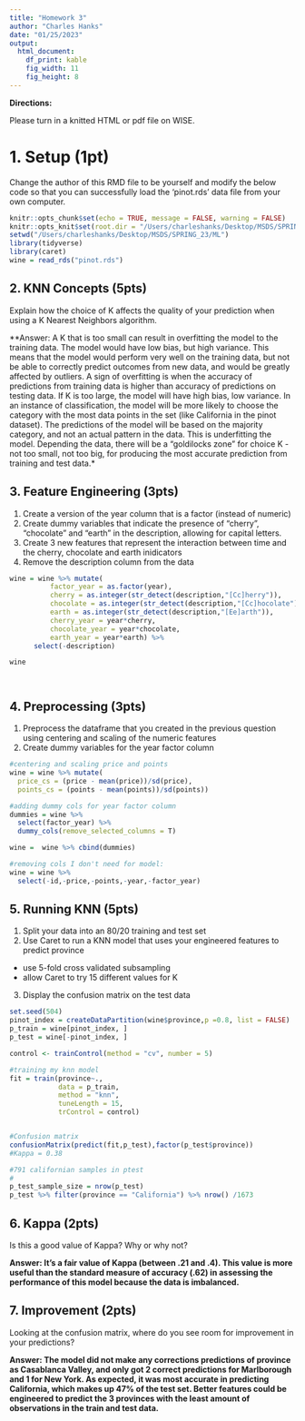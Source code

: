 ```yaml
---
title: "Homework 3"
author: "Charles Hanks"
date: "01/25/2023"
output: 
  html_document:
    df_print: kable
    fig_width: 11
    fig_height: 8
---
```


**Directions:**

Please turn in a knitted HTML or pdf file on WISE.

# 1. Setup (1pt)

Change the author of this RMD file to be yourself and modify the below code so that you can successfully load the 'pinot.rds' data file from your own computer.

```r
knitr::opts_chunk$set(echo = TRUE, message = FALSE, warning = FALSE)
knitr::opts_knit$set(root.dir = "/Users/charleshanks/Desktop/MSDS/SPRING_23/ML")
setwd("/Users/charleshanks/Desktop/MSDS/SPRING_23/ML")
library(tidyverse)
library(caret)
wine = read_rds("pinot.rds")
```

## 2. KNN Concepts (5pts)

Explain how the choice of K affects the quality of your prediction when using a K Nearest Neighbors algorithm.

**Answer: A K that is too small can result in overfitting the model to the training data. The model would have low bias, but high variance. This means that the model would perform very well on the training data, but not be able to correctly predict outcomes from new data, and would be greatly affected by outliers. A sign of overfitting is when the accuracy of predictions from training data is higher than accuracy of predictions on testing data. If K is too large, the model will have high bias, low variance. In an instance of classification, the model will be more likely to choose the category with the most data points in the set (like California in the pinot dataset). The predictions of the model will be based on the majority category, and not an actual pattern in the data. This is underfitting the model. Depending the data, there will be a "goldilocks zone" for choice K - not too small, not too big, for producing the most accurate prediction from training and test data.*

## 3. Feature Engineering (3pts)

1. Create a version of the year column that is a factor (instead of numeric)
2. Create dummy variables that indicate the presence of "cherry", "chocolate" and "earth" in the description, allowing for capital letters.
3. Create 3 new features that represent the interaction between time and the cherry, chocolate and earth inidicators
4. Remove the description column from the data

```r
wine = wine %>% mutate(
          factor_year = as.factor(year),
          cherry = as.integer(str_detect(description,"[Cc]herry")),
          chocolate = as.integer(str_detect(description,"[Cc]hocolate")),
          earth = as.integer(str_detect(description,"[Ee]arth")), 
          cherry_year = year*cherry, 
          chocolate_year = year*chocolate, 
          earth_year = year*earth) %>%
      select(-description)

wine




```
## 4. Preprocessing (3pts)

1. Preprocess the dataframe that you created in the previous question using centering and scaling of the numeric features
2. Create dummy variables for the year factor column

```r
#centering and scaling price and points
wine = wine %>% mutate(
  price_cs = (price - mean(price))/sd(price),
  points_cs = (points - mean(points))/sd(points))

#adding dummy cols for year factor column 
dummies = wine %>% 
  select(factor_year) %>% 
  dummy_cols(remove_selected_columns = T)

wine =  wine %>% cbind(dummies)

#removing cols I don't need for model: 
wine = wine %>% 
  select(-id,-price,-points,-year,-factor_year) 

```


## 5. Running KNN (5pts)

1. Split your data into an 80/20 training and test set
2. Use Caret to run a KNN model that uses your engineered features to predict province
  - use 5-fold cross validated subsampling 
  - allow Caret to try 15 different values for K
3. Display the confusion matrix on the test data


```r
set.seed(504)
pinot_index = createDataPartition(wine$province,p =0.8, list = FALSE)
p_train = wine[pinot_index, ]
p_test = wine[-pinot_index, ]

control <- trainControl(method = "cv", number = 5)

#training my knn model 
fit = train(province~.,
            data = p_train, 
            method = "knn", 
            tuneLength = 15, 
            trControl = control)


#Confusion matrix 
confusionMatrix(predict(fit,p_test),factor(p_test$province))
#Kappa = 0.38

#791 californian samples in ptest 
#
p_test_sample_size = nrow(p_test)
p_test %>% filter(province == "California") %>% nrow() /1673
```

## 6. Kappa (2pts)

Is this a good value of Kappa? Why or why not?

**Answer: It's a fair value of Kappa (between .21 and .4). This value is more useful than the standard measure of accuracy (.62) in assessing the performance of this model because the data is imbalanced. ** 

## 7. Improvement (2pts)

Looking at the confusion matrix, where do you see room for improvement in your predictions?

**Answer: The model did not make any corrections predictions of province as Casablanca Valley, and only got 2 correct predictions for Marlborough and 1 for New York. As expected, it was most accurate in predicting California, which makes up 47% of the test set. Better features could be engineered to predict the 3 provinces with the least amount of observations in the train and test data.**
